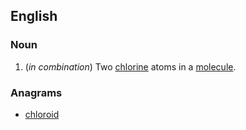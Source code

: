 ==English==

===Noun===
{{en-noun|-}}

# {{context|organic chemistry}} (''in combination'') Two [[chlorine]] atoms in a [[molecule]].

===Anagrams===
* [[chloroid#English|chloroid]]
